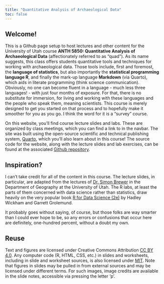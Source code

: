```yaml
---
title: "Quantitative Analysis of Archaeological Data"
toc: false
---
```


## Welcome!  

This is a Github page setup to host lectures and other content for the University of Utah course __ANTH 5850: Quantitative Analysis of Archaeological Data__ (affectionately referred to as "quad"). As its name suggests, this class offers students quantitative tools and techniques for working with archaeological data. Those tools include, first and foremost, the __language of statistics__, but also importantly the __statistical programming language R__, and finally the mark-up language __Markdown__ (via Quarto), which aids in literate programming (think science communication). Obviously, no one can become fluent in a language - much less three languages! - with just four months of exposure. For that, there is no substitute for immersion, for living and working with these languages and the people who speak them, meaning scientists. This course is merely designed to get you started on that process and to hopefully make it smoother for you as you go. I think the word for it is a "survey" course.

On this website, you'll find course lecture slides and labs. These are organized by class meetings, which you can find a link to in the navbar. The site was built using the open-source scientific and technical publishing system, [Quarto](https://quarto.org/), which you'll also learn about in this course! The source code for the website, along with the lecture slides and lab exercises, can be found at the associated [Github repository](https://github.com/kbvernon/qaad).

## Inspiration?

I can't take credit for all of the content in this course. The lecture slides, in particular, are adapted from the lectures of [Dr. Simon Brewer](https://faculty.utah.edu/u0784726-SIMON_C._BREWER/teaching/index.hml;jsessionid=7AAABB19497C8EC501602EDB0FFEA437) in the Department of Geography at the University of Utah. The R labs, at least the parts of them concerned with data science rather than statistics, draw heavily on the very popular book [R for Data Science (2e)](https://r4ds.hadley.nz/) by Hadley Wickham and Garrett Grolemund.

It probably goes without saying, of course, but those folks are way smarter than I could ever hope to be, so any errors or confusions that occur here are definitely, one-hundred percent, without a doubt my own. 

## Reuse {.appendix}

Text and figures are licensed under Creative Commons Attribution [CC BY 4.0](https://creativecommons.org/licenses/by/4.0/). Any computer code (R, HTML, CSS, etc.) in slides and worksheets, including in slide and worksheet sources, is also licensed under [MIT](https://github.com/wilkelab/SDS375/LICENSE.md). Note that figures in slides may be pulled in from external sources and may be licensed under different terms. For such images, image credits are available in the slide notes, accessible via pressing the letter 'p'.
